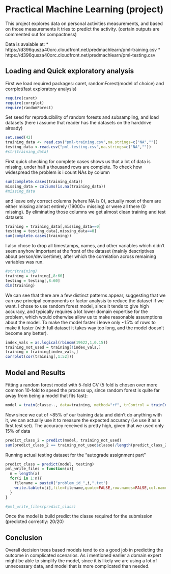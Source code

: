 Practical Machine Learning (project)
========================================================
This project explores data on personal activities measurements, and based on those measurements it tries to predict the activity. (certain outputs are commented out for compactness)

Data is avaiable at:
* https://d396qusza40orc.cloudfront.net/predmachlearn/pml-training.csv
* https://d396qusza40orc.cloudfront.net/predmachlearn/pml-testing.csv

## Loading and Quick exploratory analysis ##

First we load required packages: caret, randomForest(model of choice) and corrplot(fast exploratory analysis)
```r
require(caret)
require(corrplot)
require(randomForest)
```

Set seed for reproducibility of random forests and subsampling, and load datasets (here i assume that reader has the datasets on the harddrive already)
```r
set.seed(42)
training_data <- read.csv("pml-training.csv",na.strings=c("NA",""))
testing_data <-read.csv("pml-testing.csv",na.strings=c("NA",""))
#str(training_data)
```

First quick checking for complete cases shows us that a lot of data is missing, under half a thousand rows are complete. To check how widespread the problem is i count NAs by column
```r
sum(complete.cases(training_data))
missing_data = colSums(is.na(training_data))
#missing_data
```
and leave only correct columns (where NA is 0), actually most of them are either missing almost entirely (19000+ missing) or were all there (0 missing). By eliminating those columns we get almost clean training and test datasets
```r
training = training_data[,missing_data==0]
testing = testing_data[,missing_data==0]
sum(complete.cases(training))
```
I also chose to drop all timestamps, names, and other variables which didn't seem anyhow important at the front of the dataset (mainly descriptives about person/device/time), after which the correlation across remaining variables was run. 

```r
#str(training)
training = training[,8:60]
testing = testing[,8:60]
dim(training)
```
We can see that there are a few distinct patterns appear, suggesting that we can use principal components or factor analysis to reduce the dataset if we want. I chose to use random forest model, since it tends to give high accuracy, and typically requires a lot lower domain expertise for the problem, which would otherwise allow us to make reasonable assumptions about the model. To make the model faster i leave only ~15% of rows to make it faster (with full dataset it takes way too long, and the model doesn't become any better).

```r
index_vals = as.logical(rbinom(19622,1,0.15))
training_not_used = training[!index_vals,]
training = training[index_vals,]
corrplot(cor(training[,1:52]))
```

## Model and Results ##

Fitting a random forest model with 5-fold CV (5 fold is chosen over more common 10-fold to speed the process up, since random forest is quite far away from being a model that fits fast):
```r
model = train(classe~., data=training, method="rf", trControl = trainControl(method="cv", index=createFolds(training$classe)))
```

Now since we cut of ~85% of our training data and didn't do anything with it, we can actually use it to measure the expected accuracy (i.e use it as a first test set). The accuracy received is pretty high, given that we used only 15% of data
```r
predict_class_2 = predict(model, training_not_used)
sum(predict_class_2 == training_not_used$classe)/length(predict_class_2)
```

Running actual testing dataset for the "autograde assignment part"
```r
predict_class = predict(model, testing)
pml_write_files = function(x){
  n = length(x)
  for(i in 1:n){
    filename = paste0("problem_id_",i,".txt")
    write.table(x[i],file=filename,quote=FALSE,row.names=FALSE,col.names=FALSE)
  }
}

#pml_write_files(predict_class)
```
Once the model is build predict the classe required for the submission (predicted correctly: 20/20)

## Conclusion ##
Overall decision trees based models tend to do a good job in predicting the outcome in complicated scenarios. As i mentioned earlier a domain expert might be able to simplify the model, since it is likely we are using a lot of unnecessary data, and model that is more complicated than needed.
